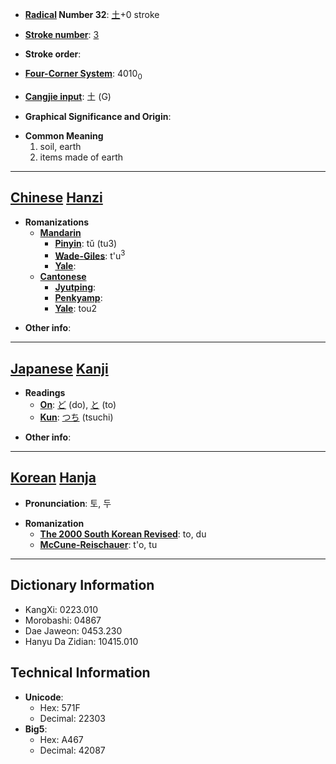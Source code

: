 * '''[[Wiktionary:Chinese radical index| Radical]] Number 32''': [[Wiktionary:Chinese radical index 土|土]]+0 stroke

* '''[[Wiktionary:Chinese total strokes index|Stroke number]]''': [[Wiktionary:Chinese total strokes index 3|3]]

* '''Stroke order''': 

* '''[[Wiktionary:Chinese four corner index|Four-Corner System]]''': 4010<sub>0</sub>

* '''[[Wiktionary:Chinese Cangjie index|Cangjie input]]''': 土 (G)

* '''Graphical Significance and Origin''': 

* '''Common Meaning'''
*#soil, earth
*# items made of earth


----

== [[Chinese]] [[Hanzi]] ==

* '''Romanizations'''
** '''[[Mandarin]]'''
*** '''[[Pinyin]]''': tǔ (tu3)
*** '''[[Wade-Giles]]''': t'u<sup>3</sup>
*** '''[[Yale]]''': 
** '''[[Cantonese]]'''
*** '''[[Jyutping]]''':
*** '''[[Penkyamp]]''': 
*** '''[[Yale]]''': tou2

* '''Other info''': 

----

== [[Japanese]] [[Kanji]] ==

* '''Readings'''
** '''[[On]]''': [[ど]] (do), [[と]] (to)
** '''[[Kun]]''': [[つち]] (tsuchi)

* '''Other info''':  

----

== [[Korean]] [[Hanja]] ==

* '''Pronunciation''': 토, 두

* '''Romanization'''
** '''[[The 2000 South Korean Revised Romanization|The 2000 South Korean Revised]]''': to, du
** '''[[McCune-Reischauer]]''': t'o, tu

----

== Dictionary Information ==

* KangXi: 0223.010
* Morobashi: 04867
* Dae Jaweon: 0453.230
* Hanyu Da Zidian: 10415.010

== Technical Information ==

* '''Unicode''':
** Hex: 571F
** Decimal: 22303
* '''Big5''':
** Hex: A467
** Decimal: 42087